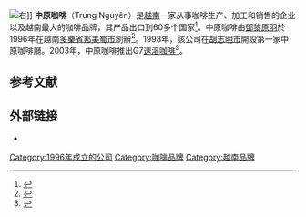 [[File:Trung_Nguyen_G7_in_store.jpg|右]]]]
'''中原咖啡'''（Trung Nguyên）是[[越南|越南]]一家从事咖啡生产、加工和销售的企业以及越南最大的咖啡品牌，其产品出口到60多个国家<ref>{{Cite web |url=http://www.trungnguyen.com.vn/en/coffee-leader/ |title=Coffee Leader, Trungnguyen.com.vn |accessdate=2020-12-08 |archive-date=2018-06-19 |archive-url=https://web.archive.org/web/20180619072952/http://www.trungnguyen.com.vn/en/coffee-leader/ |dead-url=no }}</ref>。中原咖啡由[[鄧黎原羽|鄧黎原羽]]於1996年在越南[[多樂省|多樂省]][[邦美蜀市|邦美蜀市]]創辦<ref>{{Cite web |url=http://www.trungnguyen.com.vn/en/default.aspx?c=156#content |title=History of Trung Nguyen Corporation, Trungnguyen.com.vn |accessdate=2020-12-08 |archive-date=2010-11-29 |archive-url=https://web.archive.org/web/20101129015120/http://trungnguyen.com.vn/en/default.aspx?c=156#content |dead-url=no }}</ref>。1998年，該公司在[[胡志明市|胡志明市]]開設第一家中原咖啡廳。2003年，中原咖啡推出G7[[速溶咖啡|速溶咖啡]]<ref>{{Cite web|title=越南「中原咖啡」董事長夫婦離婚官司纏身，未來「越南咖啡王」的名號是否會換人？|url=https://www.thenewslens.com/article/114137|accessdate=|author=關鍵評論|date=|format=|publisher=|language=}}</ref>。

== 参考文献 ==
{{Reflist}}

== 外部链接 ==

* {{Official website|http://www.trungnguyen.com.vn/en/}}

[[Category:1996年成立的公司|Category:1996年成立的公司]]
[[Category:咖啡品牌|Category:咖啡品牌]]
[[Category:越南品牌|Category:越南品牌]]